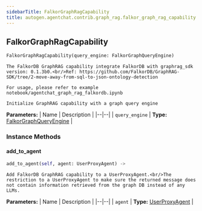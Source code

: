 ```yaml
---
sidebarTitle: FalkorGraphRagCapability
title: autogen.agentchat.contrib.graph_rag.falkor_graph_rag_capability.FalkorGraphRagCapability
---
```

<h2 id="autogen.agentchat.contrib.graph_rag.falkor_graph_rag_capability.FalkorGraphRagCapability" class="doc doc-heading">
    <code class="doc-symbol doc-symbol-heading doc-symbol-class"></code>
    <span class="doc doc-object-name doc-class-name">FalkorGraphRagCapability</span>
</h2>

```python
FalkorGraphRagCapability(query_engine: FalkorGraphQueryEngine)
```

    The FalkorDB GraphRAG capability integrate FalkorDB with graphrag_sdk version: 0.1.3b0.<br/>Ref: https://github.com/FalkorDB/GraphRAG-SDK/tree/2-move-away-from-sql-to-json-ontology-detection
    
    For usage, please refer to example notebook/agentchat_graph_rag_falkordb.ipynb
    
    Initialize GraphRAG capability with a graph query engine

<b>Parameters:</b>
| Name | Description |
|--|--|
| `query_engine` | **Type:** [FalkorGraphQueryEngine](/docs/api-reference/autogen/agentchat/contrib/graph_rag/falkor_graph_query_engine/FalkorGraphQueryEngine) |

### Instance Methods

<code class="doc-symbol doc-symbol-heading doc-symbol-method"></code>
#### add_to_agent

```python
add_to_agent(self, agent: UserProxyAgent) -> 
```

    Add FalkorDB GraphRAG capability to a UserProxyAgent.<br/>The restriction to a UserProxyAgent to make sure the returned message does not contain information retrieved from the graph DB instead of any LLMs.

<b>Parameters:</b>
| Name | Description |
|--|--|
| `agent` | **Type:** [UserProxyAgent](/docs/api-reference/autogen/UserProxyAgent) |

<br />